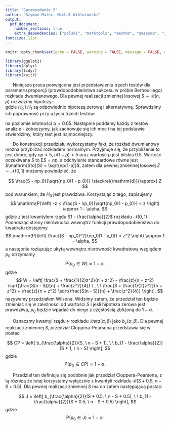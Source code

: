 ```yaml
---
title: "Sprawozdanie 2"
author: "Szymon Malec, Michał Wiktorowski"
output:
  pdf_document: 
    number_sections: true
    extra_dependencies: ["polski", "mathtools", "amsthm", "amssymb", "icomma", "upgreek", "xfrac", "scrextend", "float", "tabularx", "hyperref", "caption", "enumitem", "titlesec"]
fontsize: 12pt
---
```


\renewcommand{\figurename}{Wykres}
\renewcommand{\tablename}{Tablica}
\raggedbottom
\titlelabel{\thetitle.\quad}

```r
knitr::opts_chunk$set(echo = FALSE, warning = FALSE, message = FALSE, eval = TRUE, fig.pos = "H")
```

```r
library(ggplot2)
library(dplyr)
library(tidyr)
library(knitr)
```




\section{Wstęp}

|       Niniejsza praca poświęcona jest przedstawieniu trzech testów dla parametru proporcji (prawdopodobieństwa sukcesu w próbie Bernoulliego) rozkładu dwumianowego. Dla pewnej realizacji zmiennej losowej $S \sim \mathcal{B}(n, p)$ rozważmy hipotezy:
\begin{itemize}
\item $H_0$: $p = p_0 = 0.5$
\item $H_1$: $p \neq p_0 = 0.5$,
\end{itemize}
gdzie $H_0$ i $H_1$ są odpowiednio hipotezą zerową i alternatywną. Sprawdzimy ich poprawność przy użyciu trzech testów:
\begin{itemize}
\item testu opartego o $\textbf{przedział Wilsona}$,
\item testu opartego o $\textbf{przedział Cloppera-Pearsona}$,
\item testu opartego o $\textbf{przedział Jeffreysa}$,
\end{itemize}
na poziomie istotności $\alpha = 0.05$. Następnie poddamy każdy z testów analizie - zobaczymy, jak zachowuje się ich moc i na tej podstawie stwierdzimy, który test jest najmocniejszy.





\section{Test oparty o przedział Wilsona}

|       Do konstrukcji przedziału wykorzystamy fakt, że rozkład dwumianowy można przybliżać rozkładem normalnym. Przyjmuje się, że przybliżenie to jest dobre, gdy $np > 5$, $n(1 - p) > 5$ oraz wartość $p$ jest bliskia 0.5. Wartość oczekiwana $S$ to $\mathrm{E}S = np$, a odchylenie standardowe równe jest $\mathrm{Std}(S) = \sqrt{np(1-p)}$, zatem dla pewnej zmiennej losowej $Z \sim \mathcal{N}(0, 1)$ możemy powiedzieć, że
$$
\frac{S - np_0}{\sqrt{np_0(1 - p_0)}} \stackrel{\mathrm{d}}{\approx} Z
$$
pod warunkiem, że $H_0$ jest prawdziwa. Korzystając z tego, zapisujemy
$$
\mathrm{P}\left( -z < \frac{S - np_0}{\sqrt{np_0(1 - p_0)}} < z \right) \approx 1 - \alpha,
$$
gdzie $z$ jest kwantylem rzędu $1 - \frac{\alpha}{2}$ rozkładu $\mathcal{N}(0, 1)$. Podnosząc strony nierówności wewnątrz funkcji prawdopodobieństwa do kwadratu dostajemy
$$
\mathrm{P}\left( \frac{(S - np_0)^2}{np_0(1 - p_0)} < z^2 \right) \approx 1 - \alpha,
$$
a następnie roziązując ukytą wewnątrz nierówność kwadratową względem $p_0$ otrzymamy
$$
\mathrm{P}(p_0 \in W) \approx 1 - \alpha,
$$
gdzie
$$
W = \left[ \frac{S + \frac{1}{2}z^2}{n + z^2} - \frac{z}{n + z^2} \sqrt{\frac{S(n - S)}{n} + \frac{z^2}{4}} \ , \ \ \frac{S + \frac{1}{2}z^2}{n + z^2} + \frac{z}{n + z^2} \sqrt{\frac{S(n - S)}{n} + \frac{z^2}{4}} \right].
$$
nazywamy przedziałem Wilsona. Widzimy zatem, że przedział ten będzie zmieniać się w zależności od wartości $S$ i jeśli hipoteza zerowa jest prawdziwa, $p_0$ będzie wpadać do niego z częstością zbliżoną do $1 - \alpha$.






\section{Test oparty o przedział Cloppera-Pearsona}

|       Oznaczmy kwantyl rzędu $\gamma$ rozkładu $\mathcal{B}eta(\alpha, \beta)$ jako $b_{\gamma}(\alpha, \beta)$. Dla pewnej realizacji zmiennej $S$, przedział Cloppera-Pearsona przedstawia się w postaci
$$
CP = \left[ b_{\frac{\alpha}{2}}(S, \ n - S + 1), \ \ b_{1 - \frac{\alpha}{2}}(S + 1, \ n - S) \right],
$$
gdzie
$$
\mathrm{P}(p_0 \in CP) \approx 1 - \alpha.
$$



\section{Test oparty o przedział Jeffreysa}
|       Przedział ten definiuje się podobnie jak przedział Cloppera-Pearsona, z tą różnicą że tutaj korzystamy wyłącznie z kwantyli rozkładu $\mathcal{B}(S + 0.5, \ n - S + 0.5)$. Dla pewnej realizacji zmiennej $S$ ma on zatem następującą postać:
$$
J = \left[ b_{\frac{\alpha}{2}}(S + 0.5, \ n - S + 0.5), \ \ b_{1 - \frac{\alpha}{2}}(S + 0.5, \ n - S + 0.5) \right],
$$
gdzie
$$
\mathrm{P}(p_0 \in J) \approx 1 - \alpha.
$$


\section{Porównanie testów}

\section{Podsumowanie}
